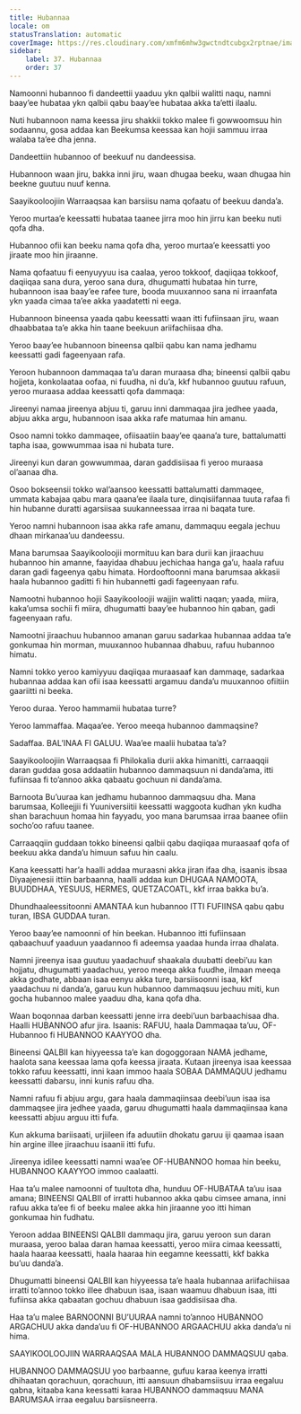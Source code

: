 ```yaml
---
title: Hubannaa
locale: om
statusTranslation: automatic
coverImage: https://res.cloudinary.com/xmfm6mhw3gwctndtcubgx2rptnae/image/upload/v1740337243/small_cover_educacion_fundamental_a051170f1c.webp
sidebar:
    label: 37. Hubannaa
    order: 37
---
```

Namoonni hubannoo fi dandeettii yaaduu ykn qalbii walitti naqu, namni baay’ee hubataa ykn qalbii qabu baay’ee hubataa akka ta’etti ilaalu.

Nuti hubannoon nama keessa jiru shakkii tokko malee fi gowwoomsuu hin sodaannu, gosa addaa kan Beekumsa keessaa kan hojii sammuu irraa walaba ta’ee dha jenna.

Dandeettiin hubannoo of beekuuf nu dandeessisa.

Hubannoon waan jiru, bakka inni jiru, waan dhugaa beeku, waan dhugaa hin beekne guutuu nuuf kenna.

Saayikooloojiin Warraaqsaa kan barsiisu nama qofaatu of beekuu danda’a.

Yeroo murtaa’e keessatti hubataa taanee jirra moo hin jirru kan beeku nuti qofa dha.

Hubannoo ofii kan beeku nama qofa dha, yeroo murtaa’e keessatti yoo jiraate moo hin jiraanne.

Nama qofaatuu fi eenyuyyuu isa caalaa, yeroo tokkoof, daqiiqaa tokkoof, daqiiqaa sana dura, yeroo sana dura, dhugumatti hubataa hin turre, hubannoon isaa baay’ee rafee ture, booda muuxannoo sana ni irraanfata ykn yaada cimaa ta’ee akka yaadatetti ni eega.

Hubannoon bineensa yaada qabu keessatti waan itti fufiinsaan jiru, waan dhaabbataa ta’e akka hin taane beekuun ariifachiisaa dha.

Yeroo baay’ee hubannoon bineensa qalbii qabu kan nama jedhamu keessatti gadi fageenyaan rafa.

Yeroon hubannoon dammaqaa ta’u daran muraasa dha; bineensi qalbii qabu hojjeta, konkolaataa oofaa, ni fuudha, ni du’a, kkf hubannoo guutuu rafuun, yeroo muraasa addaa keessatti qofa dammaqa:

Jireenyi namaa jireenya abjuu ti, garuu inni dammaqaa jira jedhee yaada, abjuu akka argu, hubannoon isaa akka rafe matumaa hin amanu.

Osoo namni tokko dammaqee, ofiisaatiin baay’ee qaana’a ture, battalumatti tapha isaa, gowwummaa isaa ni hubata ture.

Jireenyi kun daran gowwummaa, daran gaddisiisaa fi yeroo muraasa ol’aanaa dha.

Osoo bokseensii tokko wal’aansoo keessatti battalumatti dammaqee, ummata kabajaa qabu mara qaana’ee ilaala ture, dinqisiifannaa tuuta rafaa fi hin hubanne duratti agarsiisaa suukanneessaa irraa ni baqata ture.

Yeroo namni hubannoon isaa akka rafe amanu, dammaquu eegala jechuu dhaan mirkanaa’uu dandeessu.

Mana barumsaa Saayikooloojii mormituu kan bara durii kan jiraachuu hubannoo hin amanne, faayidaa dhabuu jechichaa hanga ga’u, haala rafuu daran gadi fageenya qabu himata. Hordooftoonni mana barumsaa akkasii haala hubannoo gaditti fi hin hubannetti gadi fageenyaan rafu.

Namootni hubannoo hojii Saayikooloojii wajjin walitti naqan; yaada, miira, kaka’umsa sochii fi miira, dhugumatti baay’ee hubannoo hin qaban, gadi fageenyaan rafu.

Namootni jiraachuu hubannoo amanan garuu sadarkaa hubannaa addaa ta’e gonkumaa hin morman, muuxannoo hubannaa dhabuu, rafuu hubannoo himatu.

Namni tokko yeroo kamiyyuu daqiiqaa muraasaaf kan dammaqe, sadarkaa hubannaa addaa kan ofii isaa keessatti argamuu danda’u muuxannoo ofiitiin gaariitti ni beeka.

Yeroo duraa. Yeroo hammamii hubataa turre?

Yeroo lammaffaa. Maqaa’ee. Yeroo meeqa hubannoo dammaqsine?

Sadaffaa. BAL’INAA FI GALUU. Waa’ee maalii hubataa ta’a?

Saayikooloojiin Warraaqsaa fi Philokalia durii akka himanitti, carraaqqii daran guddaa gosa addaatiin hubannoo dammaqsuun ni danda’ama, itti fufiinsaa fi to’annoo akka qabaatu gochuun ni danda’ama.

Barnoota Bu’uuraa kan jedhamu hubannoo dammaqsuu dha. Mana barumsaa, Kolleejjii fi Yuuniversiitii keessatti waggoota kudhan ykn kudha shan barachuun homaa hin fayyadu, yoo mana barumsaa irraa baanee ofiin socho’oo rafuu taanee.

Carraaqqiin guddaan tokko bineensi qalbii qabu daqiiqaa muraasaaf qofa of beekuu akka danda’u himuun safuu hin caalu.

Kana keessatti har’a haalli addaa muraasni akka jiran ifaa dha, isaanis ibsaa Diyaajenesii ittiin barbaanna, haalli addaa kun DHUGAA NAMOOTA, BUUDDHAA, YESUUS, HERMES, QUETZACOATL, kkf irraa bakka bu’a.

Dhundhaaleessitoonni AMANTAA kun hubannoo ITTI FUFIINSA qabu qabu turan, IBSA GUDDAA turan.

Yeroo baay’ee namoonni of hin beekan. Hubannoo itti fufiinsaan qabaachuuf yaaduun yaadannoo fi adeemsa yaadaa hunda irraa dhalata.

Namni jireenya isaa guutuu yaadachuuf shaakala duubatti deebi’uu kan hojjatu, dhugumatti yaadachuu, yeroo meeqa akka fuudhe, ilmaan meeqa akka godhate, abbaan isaa eenyu akka ture, barsiisoonni isaa, kkf yaadachuu ni danda’a, garuu kun hubannoo dammaqsuu jechuu miti, kun gocha hubannoo malee yaaduu dha, kana qofa dha.

Waan boqonnaa darban keessatti jenne irra deebi’uun barbaachisaa dha. Haalli HUBANNOO afur jira. Isaanis: RAFUU, haala Dammaqaa ta’uu, OF-Hubannoo fi HUBANNOO KAAYYOO dha.

Bineensi QALBII kan hiyyeessa ta’e kan dogoggoraan NAMA jedhame, haalota sana keessaa lama qofa keessa jiraata. Kutaan jireenya isaa keessaa tokko rafuu keessatti, inni kaan immoo haala SOBAA DAMMAQUU jedhamu keessatti dabarsu, inni kunis rafuu dha.

Namni rafuu fi abjuu argu, gara haala dammaqiinsaa deebi’uun isaa isa dammaqsee jira jedhee yaada, garuu dhugumatti haala dammaqiinsaa kana keessatti abjuu arguu itti fufa.

Kun akkuma bariisaati, urjiileen ifa aduutiin dhokatu garuu iji qaamaa isaan hin argine illee jiraachuu isaanii itti fufu.

Jireenya idilee keessatti namni waa’ee OF-HUBANNOO homaa hin beeku, HUBANNOO KAAYYOO immoo caalaatti.

Haa ta’u malee namoonni of tuultota dha, hunduu OF-HUBATAA ta’uu isaa amana; BINEENSI QALBII of irratti hubannoo akka qabu cimsee amana, inni rafuu akka ta’ee fi of beeku malee akka hin jiraanne yoo itti himan gonkumaa hin fudhatu.

Yeroon addaa BINEENSI QALBII dammaqu jira, garuu yeroon sun daran muraasa, yeroo balaa daran hamaa keessatti, yeroo miira cimaa keessatti, haala haaraa keessatti, haala haaraa hin eegamne keessatti, kkf bakka bu’uu danda’a.

Dhugumatti bineensi QALBII kan hiyyeessa ta’e haala hubannaa ariifachiisaa irratti to’annoo tokko illee dhabuun isaa, isaan waamuu dhabuun isaa, itti fufiinsa akka qabaatan gochuu dhabuun isaa gaddisiisaa dha.

Haa ta’u malee BARNOONNI BU’UURAA namni to’annoo HUBANNOO ARGACHUU akka danda’uu fi OF-HUBANNOO ARGAACHUU akka danda’u ni hima.

SAAYIKOOLOOJIIN WARRAAQSAA MALA HUBANNOO DAMMAQSUU qaba.

HUBANNOO DAMMAQSUU yoo barbaanne, gufuu karaa keenya irratti dhihaatan qorachuun, qorachuun, itti aansuun dhabamsiisuu irraa eegaluu qabna, kitaaba kana keessatti karaa HUBANNOO dammaqsuu MANA BARUMSAA irraa eegaluu barsiisneerra.

